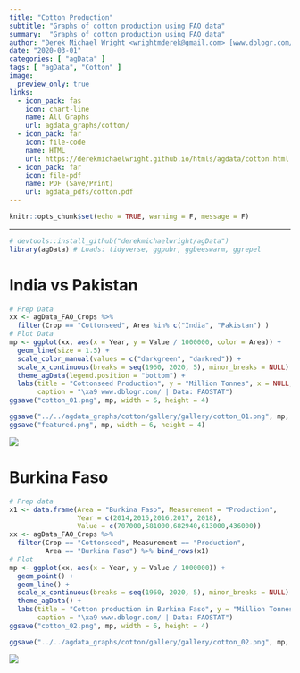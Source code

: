 ```yaml
---
title: "Cotton Production"
subtitle: "Graphs of cotton production using FAO data"
summary:  "Graphs of cotton production using FAO data"
author: "Derek Michael Wright <wrightmderek@gmail.com> [www.dblogr.com/](https://dblogr.netlify.com/)"
date: "2020-03-01"
categories: [ "agData" ]
tags: [ "agData", "Cotton" ]
image:
  preview_only: true
links:
  - icon_pack: fas
    icon: chart-line
    name: All Graphs
    url: agdata_graphs/cotton/
  - icon_pack: far
    icon: file-code
    name: HTML
    url: https://derekmichaelwright.github.io/htmls/agdata/cotton.html
  - icon_pack: far
    icon: file-pdf
    name: PDF (Save/Print)
    url: agdata_pdfs/cotton.pdf
---
```


```r
knitr::opts_chunk$set(echo = TRUE, warning = F, message = F)
```

---

```r
# devtools::install_github("derekmichaelwright/agData")
library(agData) # Loads: tidyverse, ggpubr, ggbeeswarm, ggrepel
```

\pagebreak

# India vs Pakistan

```r
# Prep Data
xx <- agData_FAO_Crops %>% 
  filter(Crop == "Cottonseed", Area %in% c("India", "Pakistan") )
# Plot Data
mp <- ggplot(xx, aes(x = Year, y = Value / 1000000, color = Area)) + 
  geom_line(size = 1.5) +
  scale_color_manual(values = c("darkgreen", "darkred")) +
  scale_x_continuous(breaks = seq(1960, 2020, 5), minor_breaks = NULL) +
  theme_agData(legend.position = "bottom") +
  labs(title = "Cottonseed Production", y = "Million Tonnes", x = NULL,
       caption = "\xa9 www.dblogr.com/ | Data: FAOSTAT")
ggsave("cotton_01.png", mp, width = 6, height = 4)
```

```r
ggsave("../../agdata_graphs/cotton/gallery/gallery/cotton_01.png", mp, width = 6, height = 4)
ggsave("featured.png", mp, width = 6, height = 4)
```

![](cotton_01.png)

\pagebreak

# Burkina Faso

```r
# Prep data
x1 <- data.frame(Area = "Burkina Faso", Measurement = "Production", 
                 Year = c(2014,2015,2016,2017, 2018),
                 Value = c(707000,581000,682940,613000,436000))
xx <- agData_FAO_Crops %>% 
  filter(Crop == "Cottonseed", Measurement == "Production",
         Area == "Burkina Faso") %>% bind_rows(x1)
# Plot
mp <- ggplot(xx, aes(x = Year, y = Value / 1000000)) + 
  geom_point() + 
  geom_line() +
  scale_x_continuous(breaks = seq(1960, 2020, 5), minor_breaks = NULL) +
  theme_agData() +
  labs(title = "Cotton production in Burkina Faso", y = "Million Tonnes", x = NULL,
       caption = "\xa9 www.dblogr.com/ | Data: FAOSTAT")
ggsave("cotton_02.png", mp, width = 6, height = 4)
```

```r
ggsave("../../agdata_graphs/cotton/gallery/gallery/cotton_02.png", mp, width = 6, height = 4)
```

![](cotton_02.png)
